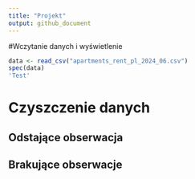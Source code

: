 ```yaml
---
title: "Projekt"
output: github_document
---
```


#Wczytanie danych i wyświetlenie
```r
data <- read_csv("apartments_rent_pl_2024_06.csv")
spec(data)
'Test'
```

# Czyszczenie danych

## Odstające obserwacja

## Brakujące obserwacje
